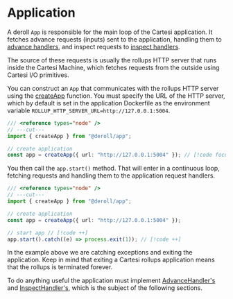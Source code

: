 # Application

A deroll `App` is responsible for the main loop of the Cartesi application.
It fetches advance requests (inputs) sent to the application, handling them to [advance handlers](./advance-handlers), and inspect requests to [inspect handlers](./inspect-handlers).

The source of these requests is usually the rollups HTTP server that runs inside the Cartesi Machine, which fetches requests from the outside using Cartesi I/O primitives.

You can construct an `App` that communicates with the rollups HTTP server using the [createApp](./app/create-app) function.
You must specify the URL of the HTTP server, which by default is set in the application Dockerfile as the environment variable `ROLLUP_HTTP_SERVER_URL=http://127.0.0.1:5004`.

```ts twoslash
/// <reference types="node" />
// ---cut---
import { createApp } from "@deroll/app";

// create application
const app = createApp({ url: "http://127.0.0.1:5004" }); // [!code focus]
```

You then call the `app.start()` method. That will enter in a continuous loop, fetching requests and handling them to the application request handlers.

```ts twoslash
/// <reference types="node" />
// ---cut---
import { createApp } from "@deroll/app";

// create application
const app = createApp({ url: "http://127.0.0.1:5004" });

// start app // [!code ++]
app.start().catch((e) => process.exit(1)); // [!code ++]
```

In the example above we are catching exceptions and exiting the application. Keep in mind that exiting a Cartesi rollups application means that the rollups is terminated forever.

To do anything useful the application must implement [AdvanceHandler's](./advance-handlers) and [InspectHandler's](./inspect-handlers), which is the subject of the following sections.